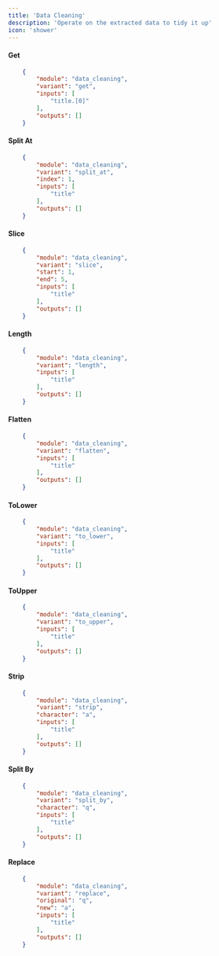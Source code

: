 ```yaml
---
title: 'Data Cleaning'
description: 'Operate on the extracted data to tidy it up'
icon: 'shower'
---
```

#### **Get**
```json
    {
        "module": "data_cleaning",
        "variant": "get",
        "inputs": [
            "title.[0]"
        ],
        "outputs": []
    }
```
#### **Split At**
```json
    {
        "module": "data_cleaning",
        "variant": "split_at",
        "index": 1,
        "inputs": [
            "title"
        ],
        "outputs": []
    }
```
#### **Slice**
```json
    {
        "module": "data_cleaning",
        "variant": "slice",
        "start": 1,
        "end": 5,
        "inputs": [
            "title"
        ],
        "outputs": []
    }
```
#### **Length**
```json
    {
        "module": "data_cleaning",
        "variant": "length",
        "inputs": [
            "title"
        ],
        "outputs": []
    }
```
#### **Flatten**
```json
    {
        "module": "data_cleaning",
        "variant": "flatten",
        "inputs": [
            "title"
        ],
        "outputs": []
    }
```
#### **ToLower**
```json
    {
        "module": "data_cleaning",
        "variant": "to_lower",
        "inputs": [
            "title"
        ],
        "outputs": []
    }
```
#### **ToUpper**
```json
    {
        "module": "data_cleaning",
        "variant": "to_upper",
        "inputs": [
            "title"
        ],
        "outputs": []
    }
```
#### **Strip**
```json
    {
        "module": "data_cleaning",
        "variant": "strip",
        "character": "a",
        "inputs": [
            "title"
        ],
        "outputs": []
    }
```
#### **Split By**
```json
    {
        "module": "data_cleaning",
        "variant": "split_by",
        "character": "q",
        "inputs": [
            "title"
        ],
        "outputs": []
    }
```
#### **Replace**
```json
    {
        "module": "data_cleaning",
        "variant": "replace",
        "original": "q",
        "new": "a",
        "inputs": [
            "title"
        ],
        "outputs": []
    }
```